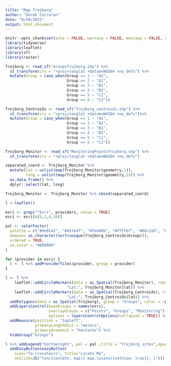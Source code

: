 ```yaml
---
title: "Map Trojborg"
author: "Derek Corcoran"
date: "8/20/2021"
output: html_document
---
```


```r
knitr::opts_chunk$set(echo = FALSE, warning = FALSE, message = FALSE, cache = FALSE)
library(tidyverse)
library(leaflet)
library(sf)
library(raster)

Trojborg <- read_sf("GroupsTrojborg.shp") %>% 
  st_transform(crs = "+proj=longlat +datum=WGS84 +no_defs") %>% 
  mutate(Group = case_when(Group == 1 ~ "A1",
                           Group == 2 ~ "A2",
                           Group == 3 ~ "B1",
                           Group == 4 ~ "B2",
                           Group == 5 ~ "C1",
                           Group == 6 ~ "C2"))

Trojborg_Centroids <- read_sf("Trojborg_centroids.shp") %>% 
  st_transform(crs = "+proj=longlat +datum=WGS84 +no_defs")%>% 
  mutate(Group = case_when(Group == 1 ~ "A1",
                           Group == 2 ~ "A2",
                           Group == 3 ~ "B1",
                           Group == 4 ~ "B2",
                           Group == 5 ~ "C1",
                           Group == 6 ~ "C2"))

Trojborg_Monitor <- read_sf("MonitoringPointsTrojborg.shp") %>%
  st_transform(crs = "+proj=longlat +datum=WGS84 +no_defs")

separated_coord <- Trojborg_Monitor %>% 
  mutate(lat = unlist(map(Trojborg_Monitor$geometry,1)),
         long = unlist(map(Trojborg_Monitor$geometry,2))) %>% 
  as.data.frame() %>% 
  dplyr::select(lat, long)

Trojborg_Monitor <- Trojborg_Monitor %>% cbind(separated_coord)
```

```r
l <-leaflet()

esri <- grep("^Esri", providers, value = TRUE)
esri <- esri[c(5,2,4,10)]

pal <- colorFactor(
  palette = c("#9e0142", "#d53e4f", "#fee08b", "#ffffbf", "#66c2a5", "#3288bd"),
  domain= as.character(sort(unique(Trojborg_Centroids$Group))),
  ordered = TRUE,
  na.color = "#808080"
)

for (provider in esri) {
  l <- l %>% addProviderTiles(provider, group = provider)    
}

l <- l %>% 
    leaflet::addCircleMarkers(data = as_Spatial(Trojborg_Monitor), radius = 6, group = "Monitoring", color = ~"white", popup = paste("Lon:", Trojborg_Monitor$long, "<br>",
                           "Lat:", Trojborg_Monitor$lat)) %>% 
    leaflet::addCircleMarkers(data = as_Spatial(Trojborg_Centroids), radius = 6, group = "Points", color = ~pal(Group), popup = paste("Lon:", Trojborg_Centroids$long, "<br>",
                           "Lat:", Trojborg_Centroids$lat)) %>%
  addPolygons(data = as_Spatial(Trojborg), group = "Groups", color = ~pal(Group), fillColor = ~pal(Group), opacity = 0.8) %>% 
  addLayersControl(baseGroups = names(esri),
                   overlayGroups = c("Points", "Groups", "Monitoring"),
                   options = layersControlOptions(collapsed = TRUE)) %>%
  addMeasure(position = "topleft",
             primaryLengthUnit = "meters",
             primaryAreaUnit = "hectares") %>% 
  hideGroup("Groups")

l %>% addLegend("bottomright", pal = pal ,title = "Trojborg sites",opacity = 1, values = Trojborg_Centroids$Group) %>%
  addEasyButton(easyButton(
    icon="fa-crosshairs", title="Locate Me",
    onClick=JS("function(btn, map){ map.locate({setView: true}); }")))

```
